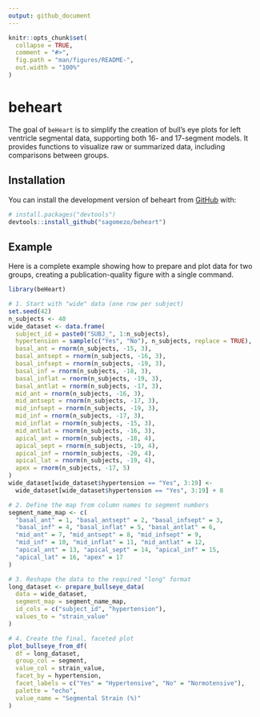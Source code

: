 ```yaml
---
output: github_document
---
```


```r
knitr::opts_chunk$set(
  collapse = TRUE,
  comment = "#>",
  fig.path = "man/figures/README-",
  out.width = "100%"
)
```

# beheart

The goal of `beHeart` is to simplify the creation of bull's eye plots for left ventricle segmental data, supporting both 16- and 17-segment models. It provides functions to visualize raw or summarized data, including comparisons between groups.

## Installation

You can install the development version of beheart from [GitHub](https://github.com) with:

``` r
# install.packages("devtools")
devtools::install_github("sagomezo/beheart")
```

## Example

Here is a complete example showing how to prepare and plot data for two groups, creating a publication-quality figure with a single command.

```r
library(beHeart)

# 1. Start with "wide" data (one row per subject)
set.seed(42)
n_subjects <- 40
wide_dataset <- data.frame(
  subject_id = paste0("SUBJ_", 1:n_subjects),
  hypertension = sample(c("Yes", "No"), n_subjects, replace = TRUE),
  basal_ant = rnorm(n_subjects, -15, 3),
  basal_antsept = rnorm(n_subjects, -16, 3),
  basal_infsept = rnorm(n_subjects, -19, 3),
  basal_inf = rnorm(n_subjects, -18, 3),
  basal_inflat = rnorm(n_subjects, -19, 3),
  basal_antlat = rnorm(n_subjects, -17, 3),
  mid_ant = rnorm(n_subjects, -16, 3),
  mid_antsept = rnorm(n_subjects, -17, 3),
  mid_infsept = rnorm(n_subjects, -19, 3),
  mid_inf = rnorm(n_subjects, -17, 3),
  mid_inflat = rnorm(n_subjects, -15, 3),
  mid_antlat = rnorm(n_subjects, -16, 3),
  apical_ant = rnorm(n_subjects, -18, 4),
  apical_sept = rnorm(n_subjects, -19, 4),
  apical_inf = rnorm(n_subjects, -20, 4),
  apical_lat = rnorm(n_subjects, -19, 4),
  apex = rnorm(n_subjects, -17, 5)
)
wide_dataset[wide_dataset$hypertension == "Yes", 3:19] <-
  wide_dataset[wide_dataset$hypertension == "Yes", 3:19] + 8

# 2. Define the map from column names to segment numbers
segment_name_map <- c(
  "basal_ant" = 1, "basal_antsept" = 2, "basal_infsept" = 3,
  "basal_inf" = 4, "basal_inflat" = 5, "basal_antlat" = 6,
  "mid_ant" = 7, "mid_antsept" = 8, "mid_infsept" = 9,
  "mid_inf" = 10, "mid_inflat" = 11, "mid_antlat" = 12,
  "apical_ant" = 13, "apical_sept" = 14, "apical_inf" = 15,
  "apical_lat" = 16, "apex" = 17
)

# 3. Reshape the data to the required "long" format
long_dataset <- prepare_bullseye_data(
  data = wide_dataset,
  segment_map = segment_name_map,
  id_cols = c("subject_id", "hypertension"),
  values_to = "strain_value"
)

# 4. Create the final, faceted plot
plot_bullseye_from_df(
  df = long_dataset,
  group_col = segment,
  value_col = strain_value,
  facet_by = hypertension,
  facet_labels = c("Yes" = "Hypertensive", "No" = "Normotensive"),
  palette = "echo",
  value_name = "Segmental Strain (%)"
)
```
